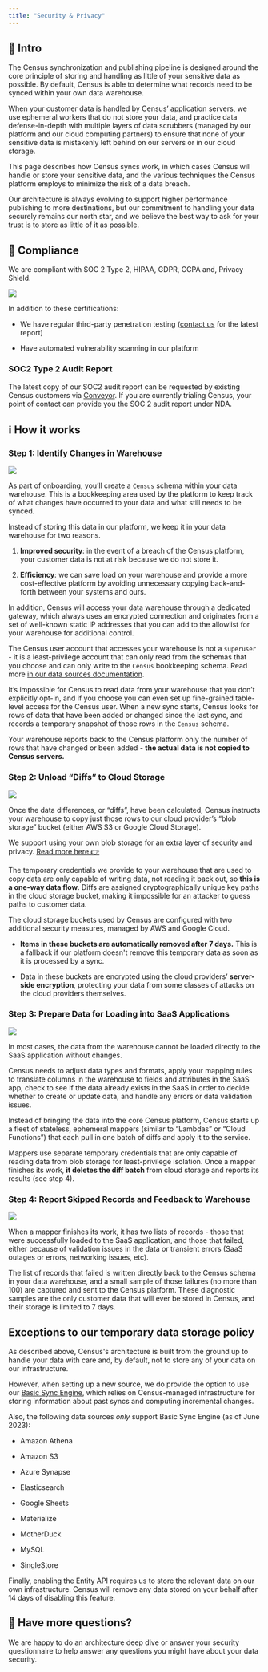 ```yaml
---
title: "Security & Privacy"
---
```


## 🏣 Intro

The Census synchronization and publishing pipeline is designed around the core principle of storing and handling as little of your sensitive data as possible. By default, Census is able to determine what records need to be synced within your own data warehouse.

When your customer data is handled by Census’ application servers, we use ephemeral workers that do not store your data, and practice data defense-in-depth with multiple layers of data scrubbers (managed by our platform and our cloud computing partners) to ensure that none of your sensitive data is mistakenly left behind on our servers or in our cloud storage.

This page describes how Census syncs work, in which cases Census will handle or store your sensitive data, and the various techniques the Census platform employs to minimize the risk of a data breach.

Our architecture is always evolving to support higher performance publishing to more destinations, but our commitment to handling your data securely remains our north star, and we believe the best way to ask for your trust is to store as little of it as possible.

## 📛 Compliance

We are compliant with SOC 2 Type 2, HIPAA, GDPR, CCPA and, Privacy Shield.

![](/images/basics/security%20logos.png)

In addition to these certifications:

* We have regular third-party penetration testing ([contact us](mailto:support@getcensus.com) for the latest report)

* Have automated vulnerability scanning in our platform

### SOC2 Type 2 Audit Report

The latest copy of our SOC2 audit report can be requested by existing Census customers via [Conveyor](https://app.conveyor.com/profile/census). If you are currently trialing Census, your point of contact can provide you the SOC 2 audit report under NDA.

## ℹ️ How it works

### Step 1: Identify Changes in Warehouse

![](/images/basics/Census%20Security%20Architecture%402x.png)

As part of onboarding, you’ll create a `Census` schema within your data warehouse. This is a bookkeeping area used by the platform to keep track of what changes have occurred to your data and what still needs to be synced.

Instead of storing this data in our platform, we keep it in your data warehouse for two reasons.

1. **Improved security**: in the event of a breach of the Census platform, your customer data is not at risk because we do not store it.

2. **Efficiency**: we can save load on your warehouse and provide a more cost-effective platform by avoiding unnecessary copying back-and-forth between your systems and ours.

In addition, Census will access your data warehouse through a dedicated gateway, which always uses an encrypted connection and originates from a set of well-known static IP addresses that you can add to the allowlist for your warehouse for additional control.

The Census user account that accesses your warehouse is not a `superuser` \- it is a least-privilege account that can only read from the schemas that you choose and can only write to the `Census` bookkeeping schema. Read more [in our data sources documentation](/sources/snowflake#required-permissions).

It’s impossible for Census to read data from your warehouse that you don’t explicitly opt-in, and if you choose you can even set up fine-grained table-level access for the Census user. When a new sync starts, Census looks for rows of data that have been added or changed since the last sync, and records a temporary snapshot of those rows in the `Census` schema.

Your warehouse reports back to the Census platform only the number of rows that have changed or been added - **the actual data is not copied to Census servers.**

### Step 2: Unload “Diffs” to Cloud Storage

![](/images/basics/security_step_2.png)

Once the data differences, or “diffs”, have been calculated, Census instructs your warehouse to copy just those rows to our cloud provider’s “blob storage” bucket (either AWS S3 or Google Cloud Storage).

We support using your own blob storage for an extra layer of security and privacy. [Read more here 👉](/basics/security-and-privacy/configuring-census-to-use-an-s3-bucket-you-control)

The temporary credentials we provide to your warehouse that are used to copy data are only capable of writing data, not reading it back out, so **this is a one-way data flow**. Diffs are assigned cryptographically unique key paths in the cloud storage bucket, making it impossible for an attacker to guess paths to customer data.

The cloud storage buckets used by Census are configured with two additional security measures, managed by AWS and Google Cloud.

* **Items in these buckets are automatically removed after 7 days.** This is a fallback if our platform doesn't remove this temporary data as soon as it is processed by a sync.

* Data in these buckets are encrypted using the cloud providers’ **server-side encryption**, protecting your data from some classes of attacks on the cloud providers themselves.

### Step 3: Prepare Data for Loading into SaaS Applications

![](/images/basics/security_step_3.png)

In most cases, the data from the warehouse cannot be loaded directly to the SaaS application without changes.

Census needs to adjust data types and formats, apply your mapping rules to translate columns in the warehouse to fields and attributes in the SaaS app, check to see if the data already exists in the SaaS in order to decide whether to create or update data, and handle any errors or data validation issues.

Instead of bringing the data into the core Census platform, Census starts up a fleet of stateless, ephemeral mappers (similar to “Lambdas” or “Cloud Functions”) that each pull in one batch of diffs and apply it to the service.

Mappers use separate temporary credentials that are only capable of reading data from blob storage for least-privilege isolation. Once a mapper finishes its work, **it deletes the diff batch** from cloud storage and reports its results (see step 4).

### Step 4: Report Skipped Records and Feedback to Warehouse

![](/images/basics/security_step_4.png)

When a mapper finishes its work, it has two lists of records - those that were successfully loaded to the SaaS application, and those that failed, either because of validation issues in the data or transient errors (SaaS outages or errors, networking issues, etc).

The list of records that failed is written directly back to the Census schema in your data warehouse, and a small sample of those failures (no more than 100) are captured and sent to the Census platform. These diagnostic samples are the only customer data that will ever be stored in Census, and their storage is limited to 7 days.

## Exceptions to our temporary data storage policy

As described above, Census's architecture is built from the ground up to handle your data with care and, by default, not to store any of your data on our infrastructure.

However, when setting up a new source, we do provide the option to use our [Basic Sync Engine](https://docs.getcensus.com/sources/overview#sync-engines), which relies on Census-managed infrastructure for storing information about past syncs and computing incremental changes.

Also, the following data sources _only_ support Basic Sync Engine (as of June 2023):

* Amazon Athena

* Amazon S3

* Azure Synapse

* Elasticsearch

* Google Sheets

* Materialize

* MotherDuck

* MySQL

* SingleStore

Finally, enabling the Entity API requires us to store the relevant data on our own infrastructure. Census will remove any data stored on your behalf after 14 days of disabling this feature.

## 🤔 Have more questions?

We are happy to do an architecture deep dive or answer your security questionnaire to help answer any questions you might have about your data security.